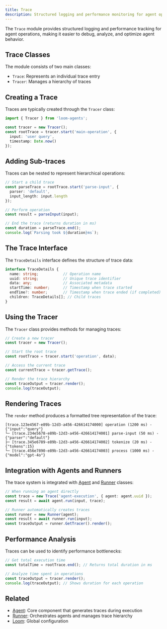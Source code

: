 ```yaml
---
title: Trace
description: Structured logging and performance monitoring for agent operations
---
```


The `Trace` module provides structured logging and performance tracking for agent operations, making it easier to debug, analyze, and optimize agent behavior.

## Trace Classes

The module consists of two main classes:

- `Trace`: Represents an individual trace entry
- `Tracer`: Manages a hierarchy of traces

## Creating a Trace

Traces are typically created through the `Tracer` class:

```typescript
import { Tracer } from 'loom-agents';

const tracer = new Tracer();
const rootTrace = tracer.start('main-operation', { 
  input: 'user query',
  timestamp: Date.now() 
});
```

## Adding Sub-traces

Traces can be nested to represent hierarchical operations:

```typescript
// Start a child trace
const parseTrace = rootTrace.start('parse-input', { 
  parser: 'default',
  input_length: input.length 
});

// Perform operation
const result = parseInput(input);

// End the trace (returns duration in ms)
const duration = parseTrace.end();
console.log(`Parsing took ${duration}ms`);
```

## The Trace Interface

The `TraceDetails` interface defines the structure of trace data:

```typescript
interface TraceDetails {
  name: string;           // Operation name
  uuid: string;           // Unique trace identifier
  data: any;              // Associated metadata
  startTime: number;      // Timestamp when trace started
  endTime?: number;       // Timestamp when trace ended (if completed)
  children: TraceDetails[]; // Child traces
}
```

## Using the Tracer

The `Tracer` class provides methods for managing traces:

```typescript
// Create a new tracer
const tracer = new Tracer();

// Start the root trace
const rootTrace = tracer.start('operation', data);

// Access the current trace
const currentTrace = tracer.getTrace();

// Render the trace hierarchy
const traceOutput = tracer.render();
console.log(traceOutput);
```

## Rendering Traces

The `render` method produces a formatted tree representation of the trace:

```
[trace.123e4567-e89b-12d3-a456-426614174000] operation (1200 ms) - {"input":"query"}
└─ [trace.234e5678-e89b-12d3-a456-426614174001] parse-input (50 ms) - {"parser":"default"}
├─ [trace.345e6789-e89b-12d3-a456-426614174002] tokenize (20 ms) - {"tokens":15}
└─ [trace.456e7890-e89b-12d3-a456-426614174003] process (1000 ms) - {"model":"gpt-4o"}
```

## Integration with Agents and Runners

The trace system is integrated with [Agent](/docs/reference/agent) and [Runner](/docs/reference/runner) classes:

```typescript
// When running an agent directly
const trace = new Trace('agent-execution', { agent: agent.uuid });
const result = await agent.run(input, trace);

// Runner automatically creates traces
const runner = new Runner(agent);
const result = await runner.run(input);
const traceOutput = runner.GetTracer().render();
```

## Performance Analysis

Traces can be used to identify performance bottlenecks:

```typescript
// Get total execution time
const totalTime = rootTrace.end(); // Returns total duration in ms

// Analyze time spent in operations
const traceOutput = tracer.render();
console.log(traceOutput); // Shows duration for each operation
```

## Related

- [Agent](/docs/reference/agent): Core component that generates traces during execution
- [Runner](/docs/reference/runner): Orchestrates agents and manages trace hierarchy
- [Loom](/docs/reference/loom): Global configuration
